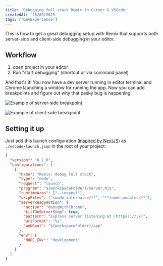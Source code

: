 ```yaml
---
title: 'Debugging full-stack Remix in Cursor & VSCode'
createdAt: '26/09/2025'
tags: ['DevExperience']
---
```


This is how to get a great debugging setup with Remix that supports both server-side and client-side
debugging in your editor.

## Workflow

1. open project in your editor
2. Run "start debugging" (shortcut or via command panel)

And that's it! You now have a dev server running in editor terminal and Chrome launching a window
for running the app. Now you can add breakpoints and figure out why that pesky bug is happening!

![Example of server-side breakpoint](../../public/debugging-server-side.png 'using a breakpoint in a Remix loader()')

![Example of client-side breakpoint](../../public/debugging-client-side.png 'using a breakpoint in a Remix component')

## Setting it up

Just add this launch configuration
([inspired by NextJS](https://nextjs.org/docs/app/guides/debugging)) as `./vscode/launch.json` in
the root of your project:

```json
{
  "version": "0.2.0",
  "configurations": [
    {
      "name": "Remix: debug full stack",
      "type": "node",
      "request": "launch",
      "program": "${workspaceFolder}/server.mjs",
      "runtimeArgs": ["--inspect"],
      "skipFiles": ["<node_internals>/**", "**/node_modules/**"],
      "serverReadyAction": {
        "action": "debugWithChrome",
        "killOnServerStop": true,
        "pattern": "Express server listening at (https?://.+)",
        "uriFormat": "%s",
        "webRoot": "${workspaceFolder}/app"
      },
      "env": {
        "NODE_ENV": "development"
      }
    }
  ]
}
```
